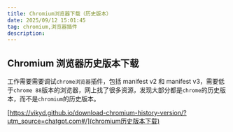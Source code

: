 ```yaml
---
title: Chromium浏览器下载（历史版本）
date: 2025/09/12 15:01:45
tag: chromium,浏览器插件
description:
---
```


## Chromium 浏览器历史版本下载

工作需要需要调试`chrome浏览器`插件，包括 manifest v2 和 manifest v3，需要低于`chrome 88`版本的浏览器，网上找了很多资源，发现大部分都是`chrome`的历史版本，而不是`chromium`的历史版本。

[https://vikyd.github.io/download-chromium-history-version/?utm_source=chatgpt.com#/](chromium历史版本下载)

